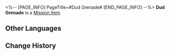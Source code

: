<%-- [PAGE_INFO]
PageTitle=#Dud Grenade#
[END_PAGE_INFO] --%>
{{Item Infobox
|id          = 140164
|image       = Item Dud Grenade.png
|type        = Mission Item
|invCategory = Missions
|rarity      = 3
|effect      = 
|description = A grenade with its pin pulled. It is silent, as though it might start growling at any moment.
}}
{{Description|''"A little gift for the lost..."''}}
'''Dud Grenade''' is a [[Mission Item]].

==Other Languages==
{{Other Languages
|en   = Dud Grenade
|zhs  = 哑火的手雷
|zht  = 啞火的手榴彈
|ja   = 不発の手榴弾
|ko   = 불발된 수류탄
|es   = Granada inservible
|fr   = Grenade de pacotille
|ru   = Неразорвавшаяся граната
|th   = ระเบิดด้าน
|vi   = Lựu Đạn Tịt Ngòi
|de   = Blindgänger
|id   = Granat Tak Bisa Meledak
|pt   = Granada Defeituosa
}}

==Change History==
{{Change History|2.0}}
